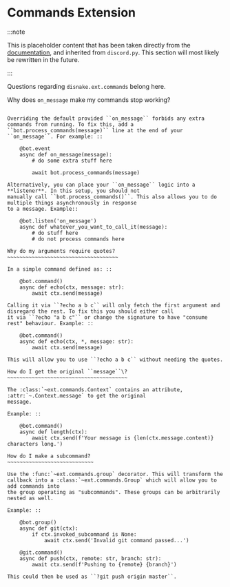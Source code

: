 # Commands Extension

:::note

This is placeholder content that has been taken directly from the [documentation](https://docs.disnake.dev/en/latest/), and inherited from `discord.py`. This section will most likely be rewritten in the future.

:::

Questions regarding `disnake.ext.commands` belong here.

Why does `on_message` make my commands stop working?

```

Overriding the default provided ``on_message`` forbids any extra commands from running. To fix this, add a
``bot.process_commands(message)`` line at the end of your ``on_message``. For example: ::

    @bot.event
    async def on_message(message):
        # do some extra stuff here

        await bot.process_commands(message)

Alternatively, you can place your ``on_message`` logic into a **listener**. In this setup, you should not
manually call ``bot.process_commands()``. This also allows you to do multiple things asynchronously in response
to a message. Example::

    @bot.listen('on_message')
    async def whatever_you_want_to_call_it(message):
        # do stuff here
        # do not process commands here

Why do my arguments require quotes?
~~~~~~~~~~~~~~~~~~~~~~~~~~~~~~~~~~~~

In a simple command defined as: ::

    @bot.command()
    async def echo(ctx, message: str):
        await ctx.send(message)

Calling it via ``?echo a b c`` will only fetch the first argument and disregard the rest. To fix this you should either call
it via ``?echo "a b c"`` or change the signature to have "consume rest" behaviour. Example: ::

    @bot.command()
    async def echo(ctx, *, message: str):
        await ctx.send(message)

This will allow you to use ``?echo a b c`` without needing the quotes.

How do I get the original ``message``\?
~~~~~~~~~~~~~~~~~~~~~~~~~~~~~~~~~~~~~~~

The :class:`~ext.commands.Context` contains an attribute, :attr:`~.Context.message` to get the original
message.

Example: ::

    @bot.command()
    async def length(ctx):
        await ctx.send(f'Your message is {len(ctx.message.content)} characters long.')

How do I make a subcommand?
~~~~~~~~~~~~~~~~~~~~~~~~~~~~

Use the :func:`~ext.commands.group` decorator. This will transform the callback into a :class:`~ext.commands.Group` which will allow you to add commands into
the group operating as "subcommands". These groups can be arbitrarily nested as well.

Example: ::

    @bot.group()
    async def git(ctx):
        if ctx.invoked_subcommand is None:
            await ctx.send('Invalid git command passed...')

    @git.command()
    async def push(ctx, remote: str, branch: str):
        await ctx.send(f'Pushing to {remote} {branch}')

This could then be used as ``?git push origin master``.
```

